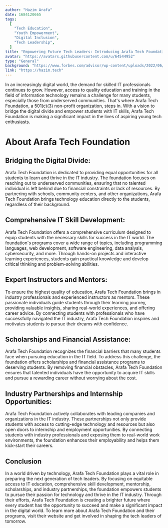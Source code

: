```yaml
---
author: "Hazim Arafa"
date: 1684120665
tags:
  [
    "Tech Education",
    "Youth Empowerment",
    "Digital Inclusion",
    "Tech Leadership",
  ]
title: "Empowering Future Tech Leaders: Introducing Arafa Tech Foundation"
avatar: "https://avatars.githubusercontent.com/u/64544952"
type: "General"
background: "https://www.forbes.com/advisor/wp-content/uploads/2022/06/codingbootcamps.jpeg.jpg"
link: "https://hazim.tech"
---
```



In an increasingly digital world, the demand for skilled IT professionals continues to grow. However, access to quality education and training in the field of information technology remains a challenge for many students, especially those from underserved communities. That's where Arafa Tech Foundation, a 501(c)(3) non-profit organization, steps in. With a vision to bridge the digital divide and empower students with IT skills, Arafa Tech Foundation is making a significant impact in the lives of aspiring young tech enthusiasts.

# About Arafa Tech Foundation

## Bridging the Digital Divide:
   Arafa Tech Foundation is dedicated to providing equal opportunities for all students to learn and thrive in the IT industry. The foundation focuses on reaching out to underserved communities, ensuring that no talented individual is left behind due to financial constraints or lack of resources. By partnering with schools, community centers, and other organizations, Arafa Tech Foundation brings technology education directly to the students, regardless of their background.

## Comprehensive IT Skill Development:
   Arafa Tech Foundation offers a comprehensive curriculum designed to equip students with the necessary skills for success in the IT world. The foundation's programs cover a wide range of topics, including programming languages, web development, software engineering, data analysis, cybersecurity, and more. Through hands-on projects and interactive learning experiences, students gain practical knowledge and develop critical thinking and problem-solving abilities.

## Expert Instructors and Mentors:
   To ensure the highest quality of education, Arafa Tech Foundation brings in industry professionals and experienced instructors as mentors. These passionate individuals guide students through their learning journey, providing valuable insights, sharing real-world experiences, and offering career advice. By connecting students with professionals who have successfully navigated the IT industry, Arafa Tech Foundation inspires and motivates students to pursue their dreams with confidence.

## Scholarships and Financial Assistance:
   Arafa Tech Foundation recognizes the financial barriers that many students face when pursuing education in the IT field. To address this challenge, the foundation offers scholarships and financial assistance programs to deserving students. By removing financial obstacles, Arafa Tech Foundation ensures that talented individuals have the opportunity to acquire IT skills and pursue a rewarding career without worrying about the cost.

## Industry Partnerships and Internship Opportunities:
   Arafa Tech Foundation actively collaborates with leading companies and organizations in the IT industry. These partnerships not only provide students with access to cutting-edge technology and resources but also open doors to internship and employment opportunities. By connecting students with industry professionals and exposing them to real-world work environments, the foundation enhances their employability and helps them kick-start their careers.

## Conclusion

In a world driven by technology, Arafa Tech Foundation plays a vital role in preparing the next generation of tech leaders. By focusing on equitable access to IT education, comprehensive skill development, mentorship, scholarships, and industry partnerships, the foundation empowers students to pursue their passion for technology and thrive in the IT industry. Through their efforts, Arafa Tech Foundation is creating a brighter future where every student has the opportunity to succeed and make a significant impact in the digital world. To learn more about Arafa Tech Foundation and their programs, visit their website and get involved in shaping the tech leaders of tomorrow.
